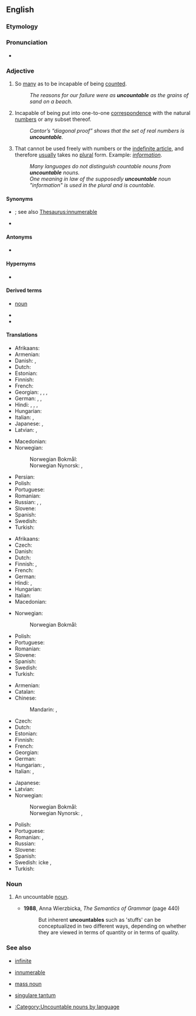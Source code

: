 ==English==

===Etymology===
{{prefix|en|un|countable}}

===Pronunciation===
* {{IPA|en|/ʌnˈkaʊntəbəl/}}

===Adjective===
{{en-adj|-}}

# So [[many]] as to be incapable of being [[count]]ed.
#: ''The reasons for our failure were as '''uncountable''' as the grains of sand on a beach.''
# {{lb|en|mathematics}} Incapable of being put into one-to-one [[correspondence]] with the natural [[number]]s or any subset thereof.
#: ''Cantor’s “diagonal proof” shows that the set of real numbers is '''uncountable'''.''
# {{lb|en|grammar|of a noun}} That cannot be used freely with numbers or the [[indefinite article]], and therefore [[:Appendix:Glossary#uncountable|usually]] takes no [[plural]] form. Example: ''[[information]]''.
#: ''Many languages do not distinguish countable nouns from '''uncountable''' nouns.''
#: ''One meaning in law of the supposedly '''uncountable''' noun "information" is used in the plural and is countable.''

====Synonyms====
* {{sense|too many to be counted}} {{l|en|countless}}; see also [[Thesaurus:innumerable]]
* {{sense|grammar}} {{l|en|non-count}}

====Antonyms====
* {{l|en|countable}}

====Hypernyms====
* {{sense|set theory}} {{l|en|infinite}}

====Derived terms====
* {{l|en|uncountable}} [[noun]]
* {{l|en|uncountable set}}
* {{l|en|uncountably}}

====Translations====
{{trans-top|too many to be counted}}
* Afrikaans: {{t+|af|ontelbaar}}
* Armenian: {{t+|hy|անհաշվելի}}
* Danish: {{t|da|talrig}}, {{t|da|utællelig}}
* Dutch: {{t+|nl|ontelbaar}}
* Estonian: {{t|et|loendamatu}}
* Finnish: {{t+|fi|lukematon}}
* French: {{t+|fr|indénombrable|m|f}}
* Georgian: {{t|ka|უთვალავი}}, {{t|ka|ურიცხვი}}, {{t|ka|აურაცხელი|sc=Geor}}, {{t|ka|უამრავი|sc=Geor}}
* German: {{t+|de|unzählig}}, {{t+|de|zahllos}}, {{t+|de|unzählbar}}
* Hindi: {{t+|hi|बेशुमार}}, {{t+|hi|अनगिनत}}, {{t+|hi|बेहिसाब}}, {{t+|hi|अगणित}}
* Hungarian: {{t+|hu|számtalan}}
* Italian: {{t+|it|innumerevole}}, {{t+|it|incalcolabile}}
* Japanese: {{t|ja|無数の|tr=musū-no}}, {{t|ja|数えきれないほどの|tr=kazoe kirenai hodo no}}
* Latvian: {{t|lv|neskaitāmi|m-p}}, {{t|lv|neskaitāmas|f-p}}
{{trans-mid}}
* Macedonian: {{t|mk|непреброив}}
* Norwegian:
*: Norwegian Bokmål: {{t+|nb|utellelig}}
*: Norwegian Nynorsk: {{t|nn|uteljeleg}}, {{t+|nn|uteljande}}
* Persian: {{t|fa|بی‌شمار|tr=bišomâr}}
* Polish: {{t|pl|niepoliczalny}}
* Portuguese: {{t+|pt|incontável|m|f}}
* Romanian: {{t+|ro|nenumărabil|m|n}}
* Russian: {{t+|ru|бессчётный}}, {{t+|ru|бесчи́сленный}}, {{t+|ru|неисчисли́мый}}
* Slovene: {{t|sl|neštet}}
* Spanish: {{t+|es|incontable}}
* Swedish: {{t+|sv|oräknelig}}
* Turkish: {{t+|tr|sayılamayan}}
{{trans-bottom}}

{{trans-top|mathematics: incapable of being enumerated by natural numbers}}
* Afrikaans: {{t+|af|ontelbaar}}
* Czech: {{t+|cs|nespočetný|m}}
* Danish: {{t|da|overtællelig}}
* Dutch: {{t|nl|overaftelbaar}}
* Finnish: {{t+|fi|ylinumeroituva}}, {{t+|fi|numeroitumaton}}
* French: {{t+|fr|indénombrable|m|f}}
* German: {{t+|de|überabzählbar}}
* Hindi: {{t+|hi|अगणित}}, {{t+|hi|अनगिनत}}
* Hungarian: {{t+|hu|megszámlálhatatlan}}
* Italian: {{t|it|non numerabile}}
* Macedonian: {{t|mk|непреброив}}
{{trans-mid}}
* Norwegian:
*: Norwegian Bokmål: {{t|nb|utellbar}}
* Polish: {{t|pl|nieprzeliczalny}}
* Portuguese: {{t+|pt|incontável|m|f}}
* Romanian: {{t+|ro|nenumărabil|m|n}}
* Slovene: {{t|sl|nešteven}}
* Spanish: {{t+|es|incontable}}
* Swedish: {{t+|sv|ouppräknelig}}
* Turkish: {{t|tr|hesaplanamaz}}
{{trans-bottom}}

{{trans-top|linguistics: about a noun which cannot be counted}}
* Armenian: {{t+|hy|անհաշվելի}}
* Catalan: {{t+|ca|incomptable}}
* Chinese:
*: Mandarin: {{t|cmn|不可數|sc=Hani}}, {{t|cmn|不可数|tr=bùkěshǔ|sc=Hani}}
* Czech: {{t+|cs|nespočetný}}
* Dutch: {{t+|nl|ontelbaar}}
* Estonian: {{t|et|loendamatu}}
* Finnish: {{t+|fi|luvuton}}
* French: {{t+|fr|indénombrable|m|f}}
* Georgian: {{t|ka|უთვლადი}}
* German: {{t+|de|unzählbar}}
* Hungarian: {{t+|hu|megszámlálhatatlan}}, {{t|hu|[[nem]] [[számszerű]]}}
* Italian: {{t|it|non numerabile}}, {{t+|it|invariabile}}
{{trans-mid}}
* Japanese: {{t+|ja|不可算|tr=ふかさん, fukasan}}
* Latvian: {{t|lv|vienskaitlinieks|m}}
* Norwegian:
*: Norwegian Bokmål: {{t+|nb|utellelig}}
*: Norwegian Nynorsk: {{t|nn|uteljeleg}}, {{t+|nn|uteljande}}
* Polish: {{t|pl|niepoliczalny}}
* Portuguese: {{t+|pt|incontável|m|f}}
* Romanian: {{t+|ro|nenumărabil|m|n}}, {{t|ro|inumerabil}}
* Russian: {{t|ru|неисчисля́емый}}
* Slovene: {{t|sl|nešteven}}
* Spanish: {{t+|es|incontable}}
* Swedish: icke {{t+|sv|räknebar}}, {{t+|sv|oräknebar}}
* Turkish: {{t+|tr|sayılamaz}}
{{trans-bottom}}

===Noun===
{{en-noun}}

# {{lb|en|grammar}} An uncountable [[noun]].
#* '''1988''', Anna Wierzbicka, ''The Semantics of Grammar'' (page 440)
#*: But inherent '''uncountables''' such as 'stuffs' can be conceptualized in two different ways, depending on whether they are viewed in terms of quantity or in terms of quality.

===See also===
* {{qualifier|mathematics}} [[infinite]]
* {{qualifier|mathematics}} [[innumerable]]
* {{qualifier|linguistics}} [[mass noun]]
* {{qualifier|linguistics}} [[singulare tantum]]
* [[:Category:Uncountable nouns by language]]